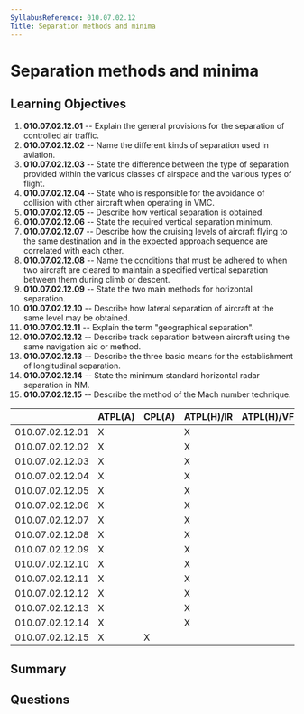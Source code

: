 ```yaml
---
SyllabusReference: 010.07.02.12
Title: Separation methods and minima
---
```


# Separation methods and minima

## Learning Objectives

1. **010.07.02.12.01** -- Explain the general provisions for the separation of
   controlled air traffic.
2. **010.07.02.12.02** -- Name the different kinds of separation used in
   aviation.
3. **010.07.02.12.03** -- State the difference between the type of separation
   provided within the various classes of airspace and the various types of
   flight.
4. **010.07.02.12.04** -- State who is responsible for the avoidance of
   collision with other aircraft when operating in VMC.
5. **010.07.02.12.05** -- Describe how vertical separation is obtained.
6. **010.07.02.12.06** -- State the required vertical separation minimum.
7. **010.07.02.12.07** -- Describe how the cruising levels of aircraft flying to
   the same destination and in the expected approach sequence are correlated
   with each other.
8. **010.07.02.12.08** -- Name the conditions that must be adhered to when two
   aircraft are cleared to maintain a specified vertical separation between them
   during climb or descent.
9. **010.07.02.12.09** -- State the two main methods for horizontal separation.
10. **010.07.02.12.10** -- Describe how lateral separation of aircraft at the
    same level may be obtained.
11. **010.07.02.12.11** -- Explain the term "geographical separation".
12. **010.07.02.12.12** -- Describe track separation between aircraft using the
    same navigation aid or method.
13. **010.07.02.12.13** -- Describe the three basic means for the establishment
    of longitudinal separation.
14. **010.07.02.12.14** -- State the minimum standard horizontal radar
    separation in NM.
15. **010.07.02.12.15** -- Describe the method of the Mach number technique.

|                 | ATPL(A) | CPL(A) | ATPL(H)/IR | ATPL(H)/VFR | CPL(H) | IR  | CBIR(A) |
| --------------- | ------- | ------ | ---------- | ----------- | ------ | --- | ------- |
| 010.07.02.12.01 | X       |        | X          |             |        | X   | X       |
| 010.07.02.12.02 | X       |        | X          |             |        | X   | X       |
| 010.07.02.12.03 | X       |        | X          |             |        | X   | X       |
| 010.07.02.12.04 | X       |        | X          |             |        | X   | X       |
| 010.07.02.12.05 | X       |        | X          |             |        | X   | X       |
| 010.07.02.12.06 | X       |        | X          |             |        | X   | X       |
| 010.07.02.12.07 | X       |        | X          |             |        | X   | X       |
| 010.07.02.12.08 | X       |        | X          |             |        | X   | X       |
| 010.07.02.12.09 | X       |        | X          |             |        | X   | X       |
| 010.07.02.12.10 | X       |        | X          |             |        | X   | X       |
| 010.07.02.12.11 | X       |        | X          |             |        | X   | X       |
| 010.07.02.12.12 | X       |        | X          |             |        | X   | X       |
| 010.07.02.12.13 | X       |        | X          |             |        | X   | X       |
| 010.07.02.12.14 | X       |        | X          |             |        | X   | X       |
| 010.07.02.12.15 | X       | X      |            |             |        |     |         |

## Summary

## Questions
